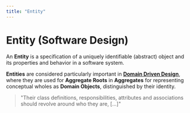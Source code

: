 ```yaml
---
title: "Entity"
---
```



# Entity (Software Design)

An **Entity** is a specification of a uniquely identifiable (abstract) object and its properties and behavior in a
software system.

**Entities** are considered particularly important in [**Domain Driven Design**](ddd.domaindrivendesign), where they are used
for **Aggregate Roots** in **Aggregates** for representing conceptual wholes as **Domain Objects**, distinguished by their identity.

> "Their class definitions, responsibilities, attributes and associations should revolve around who they are, [...]" <BibRef name="BibRef" />

<BackButton />